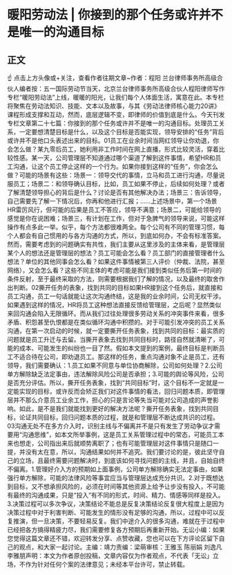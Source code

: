 # 暖阳劳动法 | 你接到的那个任务或许并不是唯一的沟通目标
## 正文
☝ 点击上方头像或+关注，查看作者往期文章~作者：程阳 兰台律师事务所高级合伙人编者按：五一国际劳动节当天，北京兰台律师事务所高级合伙人程阳律师写作专栏“暖阳劳动法”上线，暖暖的阳光，让我们每个人体面生活，寓意在此。本专栏将聚焦在劳动法知识、技能、文本以及故事，与其《劳动法律师核心能力20讲》课程形成支撑和互动，然而，底层逻辑不变，即律师的价值到底是什么。今天刊发专栏文章第二十七篇：你接到的那个任务或许并不是唯一的沟通目标。处理员工关系，一定要想清楚目标是什么，以及这个目标是否能实现，领导安排的“任务”背后或许并不是他口头表述出来的目标。01员工在业余时间当网红领导让你劝退，你会怎么做？某九零后员工，她利用非工作时间在网上直播，形式比较灵活，穿着比较性感。某一天，公司管理层不知道通过哪个渠道了解到这件事情，希望HR和员工沟通，让这个员工停止这样的一个行为。如果你接到这样的“任务”，你会怎么做？可能的场景有这些：场景一：领导交代的事情，立马和员工进行沟通，尽量说服员工；场景二：和领导确认目标，比如，员工如果不停止，后续如何处理？或者了解清楚领导担心的背后是什么？讨论是否有其他解决办法；场景三：告诉领导，自己需要先了解一下情况后，你再和他进行汇报；……上述场景中，第一个场景HR雷厉风行，但可能的后果是员工不答应，领导不满意；场景二，可能给领导的感觉是你在说困难；场景三，有计划在工作，但对于急脾气的领导来说，可能这样操作有点多此一举。似乎，每个方法都很难两全。每个公司有不同的管理习惯，每个人都会有自己惯用的与各方沟通的方式，所以，到底如何办，不会有标准答案。然而，需要考虑到的问题确实有共性，我们主要从这里涉及的主体来看，是管理层某个人的想法还是管理层的想法？员工可能会怎么看？员工部门的直接管理者什么想法？单位的其他同事会怎么看？如果这件事情被第三人评价（仲裁、法院，甚至网络），又会怎么看？这些不同主体的考虑可能是我们接到类似任务后第一时间的条件反射，至于最终采取的方法，则需要根据我们了解的情况，以及最终的取舍作出判断。02撕开任务的表象，找到共同的目标如果HR接到这个任务后，就直接和员工沟通，员工一句话就能让这次沟通终结，这是我的业余时间，公司无权干涉。如果遇到这样的情况，HR将员工这种想法直接反馈给管理层，之后呢？显然类似来回沟通会陷入无限循环。而从我们过往处理很多劳动关系的冲突事件来看，很多矛盾、积怨甚至仇恨都是在类似循环沟通中积攒的。对于可能引发冲突的员工关系沟通，在第一次启动的时候，就一定要撕开任务表象，找到共同的目标：最实质的问题就是员工升迁与去留。当撕开表象去找到共同目标时，路径自然就清晰了，可能的成本、可能发生的纠纷也一目了然。假如本文提到的案例，最终目标是判断员工不适合待在公司，即劝退员工。那这样的任务，重点沟通对象不止是员工，还有领导，我们需要确认：1.员工如果不同意与单位协商解除，公司如何处理？2.公司单方解除缺乏法定事由，违法解除风险公司是否承担；3.可能的舆论等风险，公司是否充分评估。所以，撕开任务表象，找到“共同目标”时，这个目标不一定就是一定能实现的目标，或许反而会矫正我们对这件事情的看法，回归问题本质，即管理层并不那么介意员工业余工作，担心的只是言论等失当可能对公司造成的声誉影响。如此，是不是我们就能找到更好的解决方法呢？撕开任务表象，找到共同目标，论证共同目标，回归问题本质的过程，就是和管理层不断达成共识的过程。03沟通无处不在多方介入时，识别主线与不偏离并不是只有发生了劳动争议才需要用“沟通思维”，如本文所举事例，这是员工关系管理过程中的常态，可能员工本来也想走，公司指出来后就顺势离职了；也有可能管理层对这件事情只是随口一提，并没有太在意，所以，沟通结果如何并不追究。我们要讨论的是，彼此坚守自己的立场，且最终需要问题解决时，到底该如何寻找问题的主线，并且，自始自终不偏离。1.管理好介入方的预期如上面事例，公司单方解除确实无法定事由，如果强行单方解除，可能的法律风险等事宜应当与管理层达成充分共识。2.对于既想达到目标，又不想承担风险的，必须在时间等其他资源上给予让步没有投入，不可能有最终的沟通成果，只是“投入”有不同的形式，时间、精力、情感等同样是投入。3.决策过程可以多次争议，决策结论不能总是反复决策结论反复很大程度上是因为决策过程中对于利害判断、可能发生的情形没有足够的沟通，所以，过程中可以反复推演，但一旦决策，不要轻易反复。我们中途介入的很多沟通，难就在于过程中已经把各方搞得精疲力尽，我们需要修复各方预期后再重新开始。无讼小编：如果您觉得这篇文章还不错，欢迎转发分享、点赞收藏，您也可以在下方评论区留下自己的观点，和大家一起讨论。主编：靖力责编：梁萌审核：王雅玉 陈丽娟 刘逸凡 李雅朋声明：本文为作者原创投稿，文章内容仅为作者观点，不代表「无讼」立场，不作为针对任何个案的法律意见；未经本平台许可，禁止转载。
